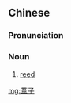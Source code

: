 ==Chinese==
{{zh-forms|s=苇子}}

===Pronunciation===
{{zh-pron
|m=wěizi
|c=wai5 zi2
|cat=n
}}

===Noun===
{{zh-noun}}

# [[reed]]

[[mg:葦子]]